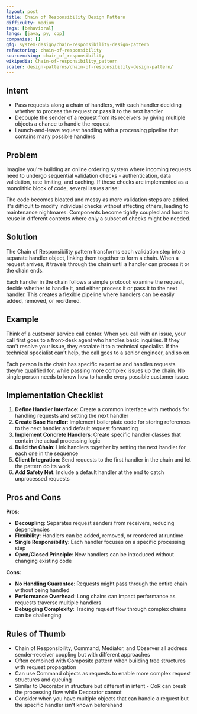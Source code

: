 ```yaml
---
layout: post
title: Chain of Responsibility Design Pattern
difficulty: medium
tags: [behavioral]
langs: [java, py, cpp]
companies: []
gfg: system-design/chain-responsibility-design-pattern
refactoring: chain-of-responsibility
sourcemaking: chain_of_responsibility
wikipedia: Chain-of-responsibility_pattern
scaler: design-patterns/chain-of-responsibility-design-pattern/
---
```


## Intent
- Pass requests along a chain of handlers, with each handler deciding whether to process the request or pass it to the next handler
- Decouple the sender of a request from its receivers by giving multiple objects a chance to handle the request
- Launch-and-leave request handling with a processing pipeline that contains many possible handlers

## Problem

Imagine you're building an online ordering system where incoming requests need to undergo sequential validation checks - authentication, data validation, rate limiting, and caching. If these checks are implemented as a monolithic block of code, several issues arise:

The code becomes bloated and messy as more validation steps are added. It's difficult to modify individual checks without affecting others, leading to maintenance nightmares. Components become tightly coupled and hard to reuse in different contexts where only a subset of checks might be needed.

## Solution

The Chain of Responsibility pattern transforms each validation step into a separate handler object, linking them together to form a chain. When a request arrives, it travels through the chain until a handler can process it or the chain ends.

<MdxImage src="https://refactoring.guru/images/patterns/diagrams/chain-of-responsibility/structure.png" />

Each handler in the chain follows a simple protocol: examine the request, decide whether to handle it, and either process it or pass it to the next handler. This creates a flexible pipeline where handlers can be easily added, removed, or reordered.

<MdxImage src="https://sourcemaking.com/files/v2/content/patterns/Chain_of_responsibility_1-2x.png" />

## Example

Think of a customer service call center. When you call with an issue, your call first goes to a front-desk agent who handles basic inquiries. If they can't resolve your issue, they escalate it to a technical specialist. If the technical specialist can't help, the call goes to a senior engineer, and so on.

Each person in the chain has specific expertise and handles requests they're qualified for, while passing more complex issues up the chain. No single person needs to know how to handle every possible customer issue.

<MdxImage src="https://sourcemaking.com/files/v2/content/patterns/Chain_of_responsibility_example1-2x.png" />

## Implementation Checklist

1. **Define Handler Interface**: Create a common interface with methods for handling requests and setting the next handler
2. **Create Base Handler**: Implement boilerplate code for storing references to the next handler and default request forwarding
3. **Implement Concrete Handlers**: Create specific handler classes that contain the actual processing logic
4. **Build the Chain**: Link handlers together by setting the next handler for each one in the sequence
5. **Client Integration**: Send requests to the first handler in the chain and let the pattern do its work
6. **Add Safety Net**: Include a default handler at the end to catch unprocessed requests

## Pros and Cons

**Pros:**
- **Decoupling**: Separates request senders from receivers, reducing dependencies
- **Flexibility**: Handlers can be added, removed, or reordered at runtime
- **Single Responsibility**: Each handler focuses on a specific processing step
- **Open/Closed Principle**: New handlers can be introduced without changing existing code

**Cons:**
- **No Handling Guarantee**: Requests might pass through the entire chain without being handled
- **Performance Overhead**: Long chains can impact performance as requests traverse multiple handlers
- **Debugging Complexity**: Tracing request flow through complex chains can be challenging

## Rules of Thumb

- Chain of Responsibility, Command, Mediator, and Observer all address sender-receiver coupling but with different approaches
- Often combined with Composite pattern when building tree structures with request propagation
- Can use Command objects as requests to enable more complex request structures and queuing
- Similar to Decorator in structure but different in intent - CoR can break the processing flow while Decorator cannot
- Consider when you have multiple objects that can handle a request but the specific handler isn't known beforehand
